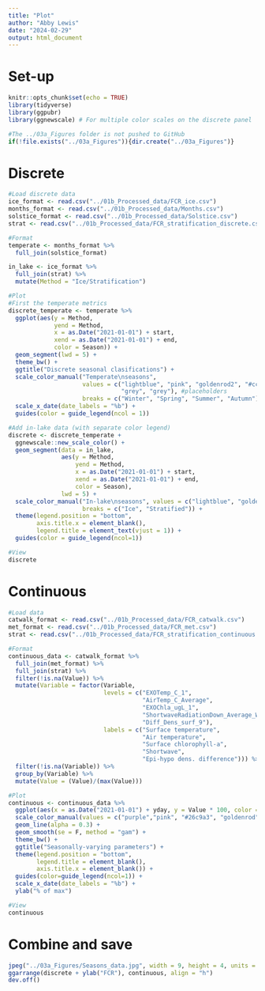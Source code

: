 ```yaml
---
title: "Plot"
author: "Abby Lewis"
date: "2024-02-29"
output: html_document
---
```


# Set-up

```r
knitr::opts_chunk$set(echo = TRUE)
library(tidyverse)
library(ggpubr)
library(ggnewscale) # For multiple color scales on the discrete panel

#The ../03a_Figures folder is not pushed to GitHub
if(!file.exists("../03a_Figures")){dir.create("../03a_Figures")}
```

# Discrete

```r
#Load discrete data
ice_format <- read.csv("../01b_Processed_data/FCR_ice.csv") 
months_format <- read.csv("../01b_Processed_data/Months.csv")
solstice_format <- read.csv("../01b_Processed_data/Solstice.csv")
strat <- read.csv("../01b_Processed_data/FCR_stratification_discrete.csv") 

#Format
temperate <- months_format %>%
  full_join(solstice_format) 

in_lake <- ice_format %>%
  full_join(strat) %>% 
  mutate(Method = "Ice/Stratification")

#Plot
#First the temperate metrics
discrete_temperate <- temperate %>%
  ggplot(aes(y = Method, 
             yend = Method, 
             x = as.Date("2021-01-01") + start, 
             xend = as.Date("2021-01-01") + end, 
             color = Season)) +
  geom_segment(lwd = 5) +
  theme_bw() +
  ggtitle("Discrete seasonal clasifications") +
  scale_color_manual("Temperate\nseasons",
                     values = c("lightblue", "pink", "goldenrod2", "#cc5500", 
                                "grey", "grey"), #placeholders
                     breaks = c("Winter", "Spring", "Summer", "Autumn")) +
  scale_x_date(date_labels = "%b") +
  guides(color = guide_legend(ncol = 1)) 

#Add in-lake data (with separate color legend)
discrete <- discrete_temperate +
  ggnewscale::new_scale_color() +
  geom_segment(data = in_lake, 
               aes(y = Method, 
                   yend = Method, 
                   x = as.Date("2021-01-01") + start, 
                   xend = as.Date("2021-01-01") + end, 
                   color = Season), 
               lwd = 5) +
  scale_color_manual("In-lake\nseasons", values = c("lightblue", "goldenrod2"),
                     breaks = c("Ice", "Stratified")) +
  theme(legend.position = "bottom",
        axis.title.x = element_blank(),
        legend.title = element_text(vjust = 1)) +
  guides(color = guide_legend(ncol=1))

#View
discrete
```

# Continuous

```r
#Load data
catwalk_format <- read.csv("../01b_Processed_data/FCR_catwalk.csv")
met_format <- read.csv("../01b_Processed_data/FCR_met.csv")
strat <- read.csv("../01b_Processed_data/FCR_stratification_continuous.csv")

#Format
continuous_data <- catwalk_format %>%
  full_join(met_format) %>%
  full_join(strat) %>%
  filter(!is.na(Value)) %>%
  mutate(Variable = factor(Variable, 
                           levels = c("EXOTemp_C_1", 
                                      "AirTemp_C_Average", 
                                      "EXOChla_ugL_1", 
                                      "ShortwaveRadiationDown_Average_W_m2",
                                      "Diff_Dens_surf_9"),
                           labels = c("Surface temperature", 
                                      "Air temperature",
                                      "Surface chlorophyll-a",
                                      "Shortwave",
                                      "Epi-hypo dens. difference"))) %>%
  filter(!is.na(Variable)) %>%
  group_by(Variable) %>%
  mutate(Value = (Value)/(max(Value))) 

#Plot
continuous <- continuous_data %>%
  ggplot(aes(x = as.Date("2021-01-01") + yday, y = Value * 100, color = Variable)) +
  scale_color_manual(values = c("purple","pink", "#26c9a3", "goldenrod", "grey50")) +
  geom_line(alpha = 0.3) +
  geom_smooth(se = F, method = "gam") +
  theme_bw() + 
  ggtitle("Seasonally-varying parameters") +
  theme(legend.position = "bottom",
        legend.title = element_blank(),
        axis.title.x = element_blank()) +
  guides(color=guide_legend(ncol=1)) +
  scale_x_date(date_labels = "%b") +
  ylab("% of max")

#View
continuous
```

# Combine and save

```r
jpeg("../03a_Figures/Seasons_data.jpg", width = 9, height = 4, units = "in", res = 300)
ggarrange(discrete + ylab("FCR"), continuous, align = "h")
dev.off()
```
